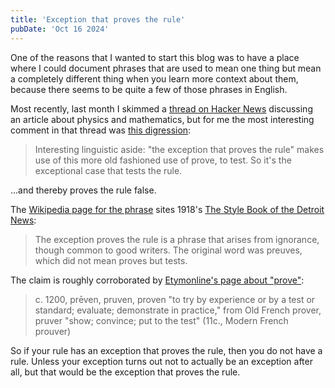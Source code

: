 ```yaml
---
title: 'Exception that proves the rule'
pubDate: 'Oct 16 2024'
---
```


One of the reasons that I wanted to start this blog was to have a place where I could document
phrases that are used to mean one thing but mean a completely different thing when you learn more
context about them, because there seems to be quite a few of those phrases in English.

Most recently, last month I skimmed a [thread on Hacker News](https://news.ycombinator.com/item?id=41445790)
discussing an article about physics and mathematics, but for me the most interesting comment in that thread was
[this digression](https://news.ycombinator.com/item?id=41448882):

<blockquote cite="https://news.ycombinator.com/item?id=41448882">
Interesting linguistic aside: "the exception that proves the rule" makes use of this more old fashioned
use of prove, to test. So it's the exceptional case that tests the rule.
</blockquote>

...and thereby proves the rule false.

The [Wikipedia page for the phrase](https://en.wikipedia.org/wiki/Exception_that_proves_the_rule) sites
1918's [The Style Book of the Detroit News](https://www.gutenberg.org/cache/epub/32997/pg32997-images.html):

<blockquote cite="https://www.gutenberg.org/cache/epub/32997/pg32997-images.html">
The exception proves the rule is a phrase that arises from ignorance, though common to good writers. The
original word was preuves, which did not mean proves but tests.
</blockquote>

The claim is roughly corroborated by [Etymonline's page about "prove"](https://www.etymonline.com/word/prove):

<blockquote cite="https://www.etymonline.com/word/prove">
c. 1200, prēven, pruven, proven "to try by experience or by a test or standard; evaluate; demonstrate in practice," from
Old French prover, pruver "show; convince; put to the test" (11c., Modern French prouver)
</blockquote>

So if your rule has an exception that proves the rule, then you do not have a rule. Unless your exception turns out
not to actually be an exception after all, but that would be the exception that proves the rule.